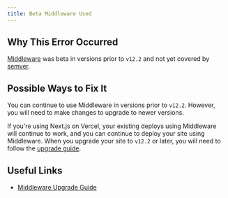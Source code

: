 ```yaml
---
title: Beta Middleware Used
---
```


## Why This Error Occurred

[Middleware](/docs/pages/building-your-application/routing/middleware) was beta in versions prior to `v12.2` and not yet covered by [semver](https://semver.org/).

## Possible Ways to Fix It

You can continue to use Middleware in versions prior to `v12.2`. However, you will need to make changes to upgrade to newer versions.

If you're using Next.js on Vercel, your existing deploys using Middleware will continue to work, and you can continue to deploy your site using Middleware. When you upgrade your site to `v12.2` or later, you will need to follow the [upgrade guide](/docs/messages/middleware-upgrade-guide).

## Useful Links

- [Middleware Upgrade Guide](/docs/messages/middleware-upgrade-guide)
